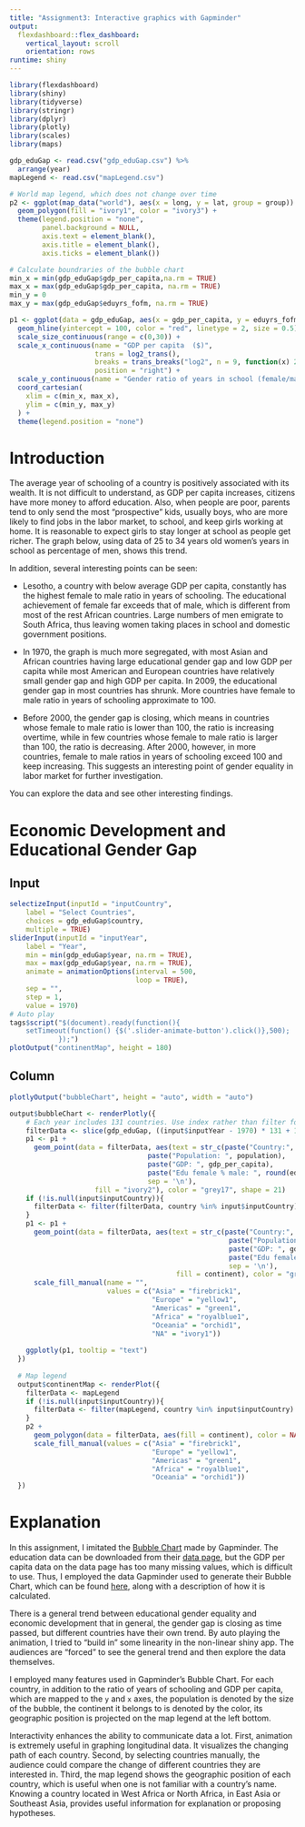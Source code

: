 ```yaml
---
title: "Assignment3: Interactive graphics with Gapminder"
output: 
  flexdashboard::flex_dashboard:
    vertical_layout: scroll
    orientation: rows
runtime: shiny
---
```


```r
library(flexdashboard)
library(shiny)
library(tidyverse)
library(stringr)
library(dplyr)
library(plotly)
library(scales)
library(maps)

gdp_eduGap <- read.csv("gdp_eduGap.csv") %>% 
  arrange(year)
mapLegend <- read.csv("mapLegend.csv")

# World map legend, which does not change over time
p2 <- ggplot(map_data("world"), aes(x = long, y = lat, group = group)) +
  geom_polygon(fill = "ivory1", color = "ivory3") +
  theme(legend.position = "none", 
        panel.background = NULL, 
        axis.text = element_blank(), 
        axis.title = element_blank(),
        axis.ticks = element_blank())

# Calculate boundraries of the bubble chart
min_x = min(gdp_eduGap$gdp_per_capita,na.rm = TRUE)
max_x = max(gdp_eduGap$gdp_per_capita, na.rm = TRUE)
min_y = 0
max_y = max(gdp_eduGap$eduyrs_fofm, na.rm = TRUE)

p1 <- ggplot(data = gdp_eduGap, aes(x = gdp_per_capita, y = eduyrs_fofm, size = population)) +
  geom_hline(yintercept = 100, color = "red", linetype = 2, size = 0.5) +
  scale_size_continuous(range = c(0,30)) +
  scale_x_continuous(name = "GDP per capita  ($)", 
                     trans = log2_trans(),
                     breaks = trans_breaks("log2", n = 9, function(x) 250*(2^x))(c(1,300)),
                     position = "right") +
  scale_y_continuous(name = "Gender ratio of years in school (female/male)  (%)") +
  coord_cartesian(
    xlim = c(min_x, max_x),
    ylim = c(min_y, max_y)
  ) +
  theme(legend.position = "none")
```

Introduction
============================================

The average year of schooling of a country is positively associated with its wealth. It is not difficult to understand, as GDP per capita increases, citizens have more money to afford education. Also, when people are poor, parents tend to only send the most "prospective" kids, usually boys, who are more likely to find jobs in the labor market, to school, and keep girls working at home. It is reasonable to expect girls to stay longer at school as people get richer. The graph below, using data of 25 to 34 years old women's years in school as percentage of men, shows this trend.      
    
In addition, several interesting points can be seen:    
    
- Lesotho, a country with below average GDP per capita, constantly has the highest female to male ratio in years of schooling. The educational achievement of female far exceeds that of male, which is different from most of the rest African countries. Large numbers of men emigrate to South Africa, thus leaving women taking places in school and domestic government positions.    
    
- In 1970, the graph is much more segregated, with most Asian and African countries having large educational gender gap and low GDP per capita while most American and European countries have relatively small gender gap and high GDP per capita. In 2009, the educational gender gap in most countries has shrunk. More countries have female to male ratio in years of schooling approximate to 100.    
    
- Before 2000, the gender gap is closing, which means in countries whose female to male ratio is lower than 100, the ratio is increasing overtime, while in few countries whose female to male ratio is larger than 100, the ratio is decreasing. After 2000, however, in more countries, female to male ratios in years of schooling exceed 100 and keep increasing. This suggests an interesting point of gender equality in labor market for further investigation.    
    
You can explore the data and see other interesting findings.    
    
    
Economic Development and Educational Gender Gap
====================================

Input {.sidebar}
----------------------------------

```r
selectizeInput(inputId = "inputCountry",
    label = "Select Countries",
    choices = gdp_eduGap$country,
    multiple = TRUE)
sliderInput(inputId = "inputYear",
    label = "Year",
    min = min(gdp_eduGap$year, na.rm = TRUE),
    max = max(gdp_eduGap$year, na.rm = TRUE),
    animate = animationOptions(interval = 500, 
                               loop = TRUE), 
    sep = "",
    step = 1,
    value = 1970)
# Auto play
tags$script("$(document).ready(function(){
    setTimeout(function() {$('.slider-animate-button').click()},500);
            });")  
plotOutput("continentMap", height = 180)

```
    
    
Column
----------------------------------

```r
plotlyOutput("bubbleChart", height = "auto", width = "auto")

output$bubbleChart <- renderPlotly({
    # Each year includes 131 countries. Use index rather than filter for optimization
    filterData <- slice(gdp_eduGap, ((input$inputYear - 1970) * 131 + 1):((input$inputYear - 1970 + 1) * 131))
    p1 <- p1 +
      geom_point(data = filterData, aes(text = str_c(paste("Country:", country), 
                                  paste("Population: ", population),
                                  paste("GDP: ", gdp_per_capita),
                                  paste("Edu female % male: ", round(eduyrs_fofm, 2), "%"),
                                  sep = '\n'),
                     fill = "ivory2"), color = "grey17", shape = 21)
    if (!is.null(input$inputCountry)){
      filterData <- filter(filterData, country %in% input$inputCountry)
    }
    p1 <- p1 +
      geom_point(data = filterData, aes(text = str_c(paste("Country:", country), 
                                                      paste("Population: ", population),
                                                      paste("GDP: ", gdp_per_capita),
                                                      paste("Edu female % male: ", round(eduyrs_fofm, 2), "%"),
                                                      sep = '\n'),
                                         fill = continent), color = "grey17", shape = 21) +
      scale_fill_manual(name = "", 
                        values = c("Asia" = "firebrick1", 
                                   "Europe" = "yellow1", 
                                   "Americas" = "green1",
                                   "Africa" = "royalblue1",
                                   "Oceania" = "orchid1",
                                   "NA" = "ivory1"))
    
    ggplotly(p1, tooltip = "text")
  })
  
  # Map legend
  output$continentMap <- renderPlot({
    filterData <- mapLegend
    if (!is.null(input$inputCountry)){
      filterData <- filter(mapLegend, country %in% input$inputCountry)
    }
    p2 +
      geom_polygon(data = filterData, aes(fill = continent), color = NA) +
      scale_fill_manual(values = c("Asia" = "firebrick1", 
                                   "Europe" = "yellow1", 
                                   "Americas" = "green1",
                                   "Africa" = "royalblue1",
                                   "Oceania" = "orchid1"))
  })
```

Explanation
==============================
In this assignment, I imitated the [Bubble Chart](http://www.gapminder.org/tools/#_locale_id=en;&chart-type=bubbles) made by Gapminder. The education data can be downloaded from their [data page](http://www.gapminder.org/data/), but the GDP per capita data on the data page has too many missing values, which is difficult to use. Thus, I employed the data Gapminder used to generate their Bubble Chart, which can be found [here](https://github.com/open-numbers/ddf--gapminder--gdp_per_capita_cppp), along with a description of how it is calculated.    
    
There is a general trend between educational gender equality and economic development that in general, the gender gap is closing as time passed, but different countries have their own trend. By auto playing the animation, I tried to “build in” some linearity in the non-linear shiny app. The audiences are "forced" to see the general trend and then explore the data themselves.    
    
I employed many features used in Gapminder’s Bubble Chart. For each country, in addition to the ratio of years of schooling and GDP per capita, which are mapped to the `y` and `x` axes, the population is denoted by the size of the bubble, the continent it belongs to is denoted by the color, its geographic position is projected on the map legend at the left bottom.     
    
Interactivity enhances the ability to communicate data a lot. First, animation is extremely useful in graphing longitudinal data. It visualizes the changing path of each country. Second, by selecting countries manually, the audience could compare the change of different countries they are interested in. Third, the map legend shows the geographic position of each country, which is useful when one is not familiar with a country’s name. Knowing a country located in West Africa or North Africa, in East Asia or Southeast Asia, provides useful information for explanation or proposing hypotheses. 
